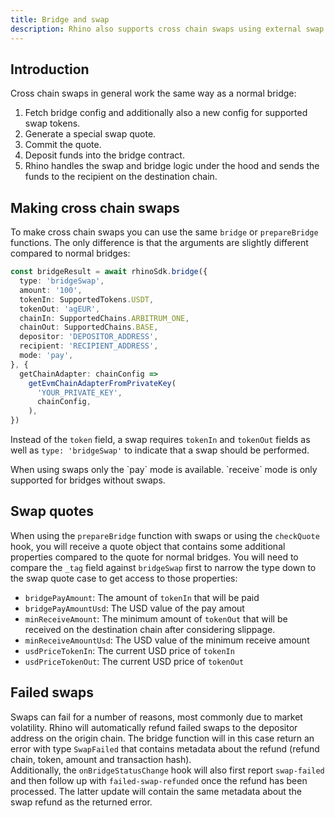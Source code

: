 ```yaml
---
title: Bridge and swap
description: Rhino also supports cross chain swaps using external swap aggregators.
---
```


## Introduction

Cross chain swaps in general work the same way as a normal bridge:

1. Fetch bridge config and additionally also a new config for supported swap tokens.
2. Generate a special swap quote.
3. Commit the quote.
4. Deposit funds into the bridge contract.
5. Rhino handles the swap and bridge logic under the hood and sends the funds to the recipient on the destination chain.

## Making  cross chain swaps

To make cross chain swaps you can use the same `bridge` or `prepareBridge` functions. The only difference is that the arguments are slightly different compared to normal bridges:

```typescript {2,4,5}
const bridgeResult = await rhinoSdk.bridge({
  type: 'bridgeSwap',
  amount: '100',
  tokenIn: SupportedTokens.USDT,
  tokenOut: 'agEUR',
  chainIn: SupportedChains.ARBITRUM_ONE,
  chainOut: SupportedChains.BASE,
  depositor: 'DEPOSITOR_ADDRESS',
  recipient: 'RECIPIENT_ADDRESS',
  mode: 'pay',
}, {
  getChainAdapter: chainConfig =>
    getEvmChainAdapterFromPrivateKey(
      'YOUR_PRIVATE_KEY',
      chainConfig,
    ),
})
```

Instead of the `token` field, a swap requires `tokenIn` and `tokenOut` fields as well as `type: 'bridgeSwap'` to indicate that a swap should be performed.

<Warning>
When using swaps only the `pay` mode is available. `receive` mode is only supported for bridges without swaps.
</Warning>

## Swap quotes

When using the `prepareBridge` function with swaps or using the `checkQuote` hook, you will receive a quote object that contains some additional properties compared to the quote for normal bridges. You will need to compare the `_tag` field against `bridgeSwap` first to narrow the type down to the swap quote case to get access to those properties:

- `bridgePayAmount`: The amount of `tokenIn` that will be paid
- `bridgePayAmountUsd`: The USD value of the pay amout
- `minReceiveAmount`: The minimum amount of `tokenOut` that will be received on the destination chain after considering slippage.
- `minReceiveAmountUsd`: The USD value of the minimum receive amount
- `usdPriceTokenIn`: The current USD price of `tokenIn`
- `usdPriceTokenOut`: The current USD price of `tokenOut`

## Failed swaps

Swaps can fail for a number of reasons, most commonly due to market volatility. Rhino will automatically refund failed swaps to the depositor address on the origin chain. The bridge function will in this case return an error with type `SwapFailed` that contains metadata about the refund (refund chain, token, amount and transaction hash).  
Additionally, the `onBridgeStatusChange` hook will also first report `swap-failed` and then follow up with `failed-swap-refunded` once the refund has been processed. The latter update will contain the same metadata about the swap refund as the returned error.
